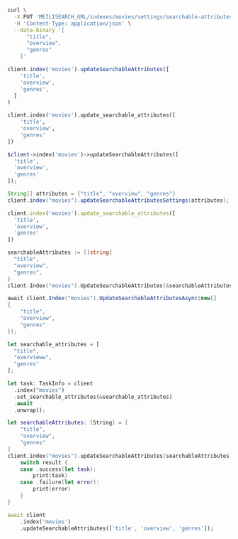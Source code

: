 <CodeGroup>

```bash cURL
curl \
  -X PUT 'MEILISEARCH_URL/indexes/movies/settings/searchable-attributes' \
  -H 'Content-Type: application/json' \
  --data-binary '[
      "title",
      "overview",
      "genres"
    ]'
```


```javascript JS
client.index('movies').updateSearchableAttributes([
    'title',
    'overview',
    'genres',
  ]
)
```


```python Python
client.index('movies').update_searchable_attributes([
    'title',
    'overview',
    'genres'
])
```


```php PHP
$client->index('movies')->updateSearchableAttributes([
  'title',
  'overview',
  'genres'
]);
```


```java Java
String[] attributes = {"title", "overview", "genres"}
client.index("movies").updateSearchableAttributesSettings(attributes);
```


```ruby Ruby
client.index('movies').update_searchable_attributes([
  'title',
  'overview',
  'genres'
])
```


```go Go
searchableAttributes := []string{
  "title",
  "overview",
  "genres",
}
client.Index("movies").UpdateSearchableAttributes(&searchableAttributes)
```


```csharp C#
await client.Index("movies").UpdateSearchableAttributesAsync(new[]
{
    "title",
    "overview",
    "genres"
});
```


```rust Rust
let searchable_attributes = [
  "title",
  "overvieww",
  "genres"
];

let task: TaskInfo = client
  .index("movies")
  .set_searchable_attributes(&searchable_attributes)
  .await
  .unwrap();
```


```swift Swift
let searchableAttributes: [String] = [
    "title",
    "overview",
    "genres"
]
client.index("movies").updateSearchableAttributes(searchableAttributes) { (result) in
    switch result {
    case .success(let task):
        print(task)
    case .failure(let error):
        print(error)
    }
}
```


```dart Dart
await client
    .index('movies')
    .updateSearchableAttributes(['title', 'overview', 'genres']);
```

</CodeGroup>
